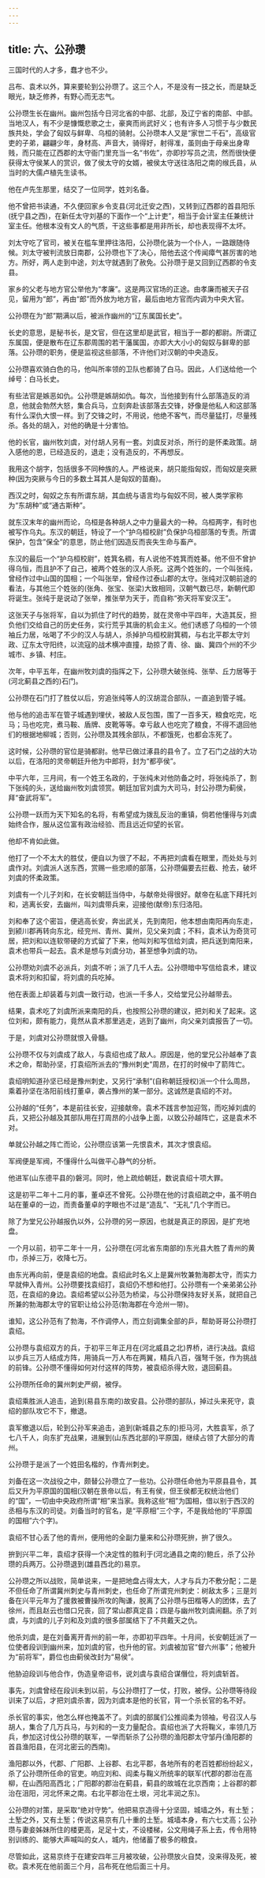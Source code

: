 ```yaml
---
---
---
```

title: 六、公孙瓒
---



三国时代的人才多，蠢才也不少。

吕布、袁术以外，算来要轮到公孙瓒了。这三个人，不是没有一技之长，而是缺乏眼光，缺乏修养，有野心而无志气。

公孙瓒生长在幽州。幽州包括今日河北省的中部、北部，及辽宁省的南部、中部。当地汉人，有不少是慷慨悲歌之士，豪爽而尚武好义；也有许多人习惯于与少数民族共处，学会了匈奴与鲜卑、乌桓的骑射。公孙瓒本人又是“家世二千石”，高级官吏的子弟，翩翩少年，身材高、声音大，骑得好，射得准，虽则由于母亲出身卑贱，而只能在辽西郡的太守衙门里充当一名“书佐”，亦即抄写员之流，然而很快便获得太守侯某人的赏识，做了侯太守的女婿，被侯太守送往洛阳之南的缑氏县，从当时的大儒卢植先生读书。

他在卢先生那里，结交了一位同学，姓刘名备。

他不曾把书读通，不久便回家乡令支县(河北迁安之西)，又转到辽西郡的首县阳乐(抚宁县之西)，在新任太守刘基的下面作一个“上计吏”，相当于会计室主任兼统计室主任。他根本没有文人的气质，干这些事都是用非所长，却也表现得不太坏。

刘太守吃了官司，被关在槛车里押往洛阳，公孙瓒化装为一个仆人，一路跟随侍候。刘太守被判流放日南郡，公孙瓒也下了决心，陪他去这个传闻瘴气甚厉害的地方。所好，两人走到中途，刘太守就遇到了赦免。公孙瓒于是又回到辽西郡的令支县。

家乡的父老与地方官公举他为“孝廉”。这是两汉官场的正途。由孝廉而被天子召见，留用为“郎”，再由“郎”而外放为地方官，最后由地方官而内调为中央大官。

公孙瓒在为“郎”期满以后，被派作幽州的“辽东属国长史”。

长史的意思，是秘书长，是文官，但在这里却是武官，相当于一郡的都尉。所谓辽东属国，便是散布在辽东郡周围的若干藩属国，亦即大大小小的匈奴与鲜卑的部落。公孙瓒的职务，便是监视这些部落，不许他们对汉朝的中央造反。

公孙瓒喜欢骑白色的马，他叫所率领的卫队也都骑了白马。因此，人们送给他一个绰号：白马长史。

有些法官是嫉恶如仇。公孙瓒是嫉胡如仇。每次，当他接到有什么部落造反的消息，他就会勃然大怒，集合兵马，立刻奔赴该部落去交锋，妤像是他私人和这部落有什么深仇大恨一样。到了交锋之时，不用说，他绝不客气，而尽量猛打，尽量残杀。各处的胡入，对他的确是十分害怕。

他的长官，幽州牧刘虞，对付胡人另有一套。刘虞反对杀，所行的是怀柔政策。胡入感他的恩，已经造反的，退走；没有造反的，不再想反。

我用这个胡字，包括很多不同种族的人。严格说来，胡只能指匈奴，而匈奴是突厥种(因为突厥与今日的多数土耳其人是匈奴的苗裔)。

西汉之时，匈奴之东有所谓东胡，其血统与语言均与匈奴不同，被人类学家称为“东胡种”或“通古斯种”。

就东汉末年的幽州而论，乌桓是各种胡人之中力量最大的一种。乌桓两字，有时也被写作乌丸。东汉的朝廷，特设了一个“护乌桓校尉”负保护乌桓部落的专责。所谓保护，包含”保全”的意思，防止他们因造反而丧失生命与畜产。

东汉的最后一个“护乌桓校尉”，姓箕名稠，有人说他不姓箕而姓綦。他不但不曾护得乌恒，而且护不了自己，被两个姓张的汉人杀死。这两个姓张的，一个叫张纯，曾经作过中山国的国相；一个叫张举，曾经作过泰山郡的太守。张纯对汉朝前途的看法，与其他三个姓张的(张角、张宝、张梁)大致相同，汉朝气数已尽，新朝代即将诞生。张纯于是说动了张举，推张举为天于，而自称“弥天将军安汉王”。

这张天子与张将军，自以为抓住了时代的趋势，就在灵帝中平四年，大造其反，担负他们交给自己的历史任务，实行荒乎其唐的机会主义。他们诱惑了乌桓的一个领袖丘力居，吆喝了不少的汉人与胡人，杀掉护乌桓校尉箕稠，与右北平郡太守刘政、辽东太守阳终，以流寇的战术横冲直撞，劫掠了青、徐、幽、冀四个州的不少城市、乡镇、村庄。

次年，中平五年，在幽州牧刘虞的指挥之下，公孙瓒大破张纯、张举、丘力居等于(河北蓟县之西的)石门。

公孙瓒在石门打了胜仗以后，穷追张纯等人的汉胡混合部队，一直追到管子城。

他与他的追击军在管子城遇到埋伏，被敌人反包围，围了一百多天，粮食吃完，吃马；马也吃完，煮马鞍、盾牌、皮靴等等。幸亏敌人也吃完了粮食，不得不退回他们的根据地柳城；否则，公孙瓒及其残余部队，不都饿死，也都会冻死了。

这时候，公孙瓒的官位是骑都尉。他早已做过涿县的县令了。立了石门之战的大功以后，在洛阳的灵帝朝廷升他为中郎将，封为“都亭侯”。

中平六年，三月间，有一个姓王名政的，于张纯未对他防备之时，将张纯杀了，割下张纯的头，送给幽州牧刘虞领赏。朝廷加官刘虞为大司马，封公孙瓒为蓟侯，拜“奋武将军”。

公孙瓒一跃而为天下知名的名将，有希望成为拨乱反治的重镇，倘若他懂得与刘虞始终合作，服从这位富有政治经验、而且远近仰望的长官。

他却不肯如此做。

他打了一个不太大的胜仗，便自以为很了不起，不再把刘虞看在眼里，而处处与刘虞作对。刘虞派人送东西，赏赐一些忠顺的部落，公孙瓒偏要去拦截、抢去，破坏刘虞的怀柔政策。

刘虞有一个儿子刘和，在长安朝廷当侍中，与献帝处得很好。献帝在私底下拜托刘和，逃离长安，去幽州，叫刘虞带兵来，迎接他(献帝)东归洛阳。

刘和奉了这个密旨，便逃高长安，奔出武关，先到南阳，他本想由南阳再向东走，到颍川郡再转向东北，经兖州、青州、冀州，见父亲刘虞；不料，袁术认为奇货可居，把刘和以连软带硬的方式留了下来，他叫刘和写信给刘虞，把兵送到南阳来，袁术也带兵一起去。袁术是想与刘虞分功，甚至想争刘虞的功。

公孙瓒劝刘虞不必派兵，刘虞不听；派了几千人去。公孙瓒暗中写信给袁术，建议袁术将刘和扣留，将刘虞的兵吃掉。

他在表面上却装着与刘虞一致行动，也派一千多人，交给堂兄公孙越带去。

结果，袁术吃了刘虞所派来南阳的兵，也按照公孙瓒的建议，把刘和关了起来。这位刘和，颇有能力，竟然从袁术那里逃走，逃到了幽州，向父亲刘虞报告了一切。

于是，刘虞对公孙瓒就恨入骨髓。

公孙瓒不仅与刘虞成了敌人，与袁绍也成了敌人。原因是，他的堂兄公孙越奉了袁术之命，帮助孙坚，打袁绍所派去的“豫州刺史”周昂，在打的时候中了箭阵亡。

袁绍明知道孙坚已经是豫州刺史，又另行“承制”(自称朝廷授权)派一个什么周昂，乘着孙坚在洛阳前线打董卓，袭占豫州的某一部分。这诚然是袁绍的不对。

公孙越的“任务”，本是前往长安，迎接献帝。袁术不践言参加迎驾，而吃掉刘虞的兵，又把公孙越及其部队用在打周昂的小战争上面，以致公孙越阵亡，这是袁术不对。

单就公孙越之阵亡而论，公孙瓒应该第一先恨袁术，其次才恨袁绍。

军阀便是军阀，不懂得什么叫做平心静气的分析。

他进军(山东德平县的)磐河。同时，他上疏给朝廷，数说袁绍十项大罪。

这是初平二年十二月的事，董卓还不曾死。公孙瓒在他的讨袁绍疏之中，虽不明白站在董卓的一边，而责备董卓的字眼也不过是“造乱”、“无礼”几个字而已。

除了为堂兄公孙越报仇以外，公孙瓒的另一原因，也就是真正的原因，是扩充地盘。

一个月以前，初平二年十一月，公孙瓒在(河北省东南部的)东光县大胜了青州的黄巾，杀掉三万，收降七万。

由东光再向前，便是袁绍的地盘。袁绍此时名义上是冀州牧兼勃海郡太守，而实力早就伸入青州。公孙瓒要找袁绍打，袁绍仍不想和他打。公孙瓒有一个亲弟弟公孙范，在袁绍的身边。袁绍希望以公孙范为桥梁，与公孙瓒保持友好关系，就把自己所兼的勃海郡太守的官职让给公孙范(勃海郡在今沧州一带)。

谁知，这公孙范有了勃海，不作调停人，而立刻调集全部的乒，帮助哥哥公孙瓒打袁绍。

公孙瓒与袁绍双方的兵，于初平三年正月在(河北威县之北)界桥，进行决战。袁绍以步兵三万人结成方阵，用骑兵一万人布在两翼，精兵八百，强弩千张，作为挑战的前锋。公孙瓒不懂得如何对付这样的阵势，被袁绍杀得大败，退回蓟县。

公孙瓒所任命的冀州刺史严纲，被俘。

袁绍乘胜派人追击，追到(易县东南的)故安县。公孙瓒的部队，掉过头来死守，袁绍的部队攻它不下，撤退。

袁军撤退以后，轮到公孙军来追击，追到(新城县之东的)拒马河，大胜袁军，杀了七八千人，向东扩充战果，进展到(山东西北部的)平原国，继续占领了大部分的青州。

公孙瓒于是派了一个姓田名楷的，作青州刺史。

刘备在这一次战役之中，颇替公孙瓒立了一些功。公孙瓒任命他为平原县县令，其后又升为平原国的国相(汉朝在景帝以后，有王有侯，但王侯都无权统治他们的“国”，一切由中央政府所谓“相”来当家。我称这些“相”为国相，借以别于西汉的丞相与东汉的司徒。刘备当时的官名，是“平原相”三个字，不是我给他的“平原国的国相”六个字)。

袁绍不甘心丢了他的青州，便用他的全副力量来和公孙瓒死拚，拚了很久。

拚到兴平二年，袁绍才获得一个决定性的胜利于(河北通县之南的)鲍丘，杀了公孙瓒的兵两万。公孙瓒退到(雄县西北的)易京。

公孙瓒之所以战败，简单说来，一是把地盘占得太大，人才与兵力不敷分配；二是不但任命了所谓冀州刺史与青州刺史，也任命了所谓兖州刺史：树敌太多；三是刘备在兴平元年为了援救被曹操所攻的陶谦，脱离了公孙瓒与田楷等人的团体，去了徐州，而且赵云也借口兄丧，回了常山郡真定县；四是与幽州牧刘虞闹翻。杀了刘虞，与刘虞的儿子刘和及刘虞的很多部属结下了不共戴天之仇。

他杀刘虞，是在刘备离开青州的前一年，亦即初平四年。十月间，长安朝廷派了一位使者段训到幽州来，加刘虞的官，也升他的官。刘虞被加官“督六州事”；他被升为“前将军”，爵位也由蓟侯改封为“易侯”。

他胁迫段训与他合作，伪造皇帝诏书，说刘虞与袁绍合谋僭位，将刘虞斩首。

事先，刘虞曾经在段训未到以前，与公孙瓒打了一仗，打败，被俘。公孙瓒等待段训来了以后，才把刘虞杀害，因为刘虞本是他的长官，背一个杀长官的名不好。

杀长官的事实，他怎么样也掩盖不了。刘虞的部属们公推阎柔为领袖，号召汉人与胡人，集合了几万兵马，与刘和的一支力量配合。袁绍也派了大将鞠义，率领几万兵，参加这讨伐公孙瓒的联军，一举而斩杀了公孙瓒的渔阳郡太守邹丹(渔阳郡的首县渔阳县，在河北密云的西南)。

渔阳郡以外，代郡、广阳郡、上谷郡、右北平郡，各地所有的老百姓都纷纷起义，杀了公孙瓒所任命的官吏。响应刘和、阎柔与鞠义所统率的联军(代郡的郡治在高柳，在山西阳高西北；广阳郡的郡治在蓟县，蓟县的故城在北京西南；上谷郡的郡治在沮阳，河北怀来之南。右北平郡治在土垠，河北丰润之东)。

公孙瓒的对策，是采取“绝对守势”。他把易京造得十分坚固，城墙之外，有土堑；土堑之外，又有土堑；传说这易京有几十重的土堑。城墙本身，有六七丈高；公孙瓒与妻妾姊妹所住的楼更高，足足十丈，不设楼梯，公文用绳子系上去，传令用特别训练的、能够大声喊叫的女人，城内，他储蓄了极多的粮食。

尽管如此，这易京终于在建安四年三月被攻破，公孙瓒放火自焚，没来得及死，被砍。袁术死在他前面三个月，吕布死在他后面三十月。